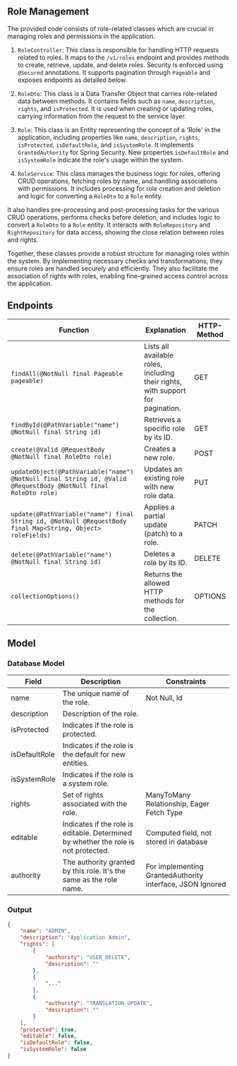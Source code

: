 ## Role Management
The provided code consists of role-related classes which are crucial in managing roles and permissions in the application.

1. `RoleController`: This class is responsible for handling HTTP requests related to roles. It maps to the `/v1/roles` endpoint and provides methods to create, retrieve, update, and delete roles. Security is enforced using `@Secured` annotations. It supports pagination through `Pageable` and exposes endpoints as detailed below.

2. `RoleDto`: This class is a Data Transfer Object that carries role-related data between methods. It contains fields such as `name`, `description`, `rights`, and `isProtected`. It is used when creating or updating roles, carrying information from the request to the service layer.

3. `Role`: This class is an Entity representing the concept of a 'Role' in the application, including properties like `name`, `description`, `rights`, `isProtected`, `isDefaultRole`, and `isSystemRole`. It implements `GrantedAuthority` for Spring Security. New properties `isDefaultRole` and `isSystemRole` indicate the role's usage within the system.

4. `RoleService`: This class manages the business logic for roles, offering CRUD operations, fetching roles by name, and handling associations with permissions. It includes processing for role creation and deletion and logic for converting a `RoleDto` to a `Role` entity.

It also handles pre-processing and post-processing tasks for the various CRUD operations, performs checks before deletion, and includes logic to convert a `RoleDto` to a `Role` entity. It interacts with `RoleRepository` and `RightRepository` for data access, showing the close relation between roles and rights.

Together, these classes provide a robust structure for managing roles within the system. By implementing necessary checks and transformations, they ensure roles are handled securely and efficiently. They also facilitate the association of rights with roles, enabling fine-grained access control across the application.

## Endpoints

| Function | Explanation | HTTP-Method |
|----------|-------------|-------------|
| `findAll(@NotNull final Pageable pageable)` | Lists all available roles, including their rights, with support for pagination. | GET |
| `findById(@PathVariable("name") @NotNull final String id)` | Retrieves a specific role by its ID. | GET |
| `create(@Valid @RequestBody @NotNull final RoleDto role)` | Creates a new role. | POST |
| `updateObject(@PathVariable("name") @NotNull final String id, @Valid @RequestBody @NotNull final RoleDto role)` | Updates an existing role with new role data. | PUT |
| `update(@PathVariable("name") final String id, @NotNull @RequestBody final Map<String, Object> roleFields)` | Applies a partial update (patch) to a role. | PATCH |
| `delete(@PathVariable("name") @NotNull final String id)` | Deletes a role by its ID. | DELETE |
| `collectionOptions()` | Returns the allowed HTTP methods for the collection. | OPTIONS |
## Model
### Database Model

| Field | Description | Constraints |
|----------|-------------|-------------|
| name | The unique name of the role. | Not Null, Id |
| description | Description of the role. | |
| isProtected | Indicates if the role is protected. | |
| isDefaultRole | Indicates if the role is the default for new entities. | |
| isSystemRole | Indicates if the role is a system role. | |
| rights | Set of rights associated with the role. | ManyToMany Relationship, Eager Fetch Type |
| editable | Indicates if the role is editable. Determined by whether the role is not protected. | Computed field, not stored in database |
| authority | The authority granted by this role. It's the same as the role name. | For implementing GrantedAuthority interface, JSON Ignored |
### Output

```json copy
{
    "name": "ADMIN",
    "description": "Application Admin",
    "rights": [
        {
            "authority": "USER_DELETE",
            "description": ""
        },
        {
            "..."
        },
        {
            "authority": "TRANSLATION_UPDATE",
            "description": ""
        }
    ],
    "protected": true,
    "editable": false,
    "isDefaultRole": false,
    "isSystemRole": false
}
```